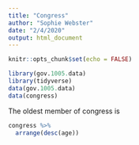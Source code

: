 ```yaml
---
title: "Congress"
author: "Sophie Webster"
date: "2/4/2020"
output: html_document
---
```


```r
knitr::opts_chunk$set(echo = FALSE)

library(gov.1005.data)
library(tidyverse)
data(gov.1005.data)
data(congress)
```

The oldest member of congress is
```r
congress %>%
  arrange(desc(age))
  
```

